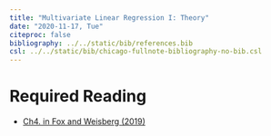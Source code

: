 ---
title: "Multivariate Linear Regression I: Theory"
date: "2020-11-17, Tue"
citeproc: false
bibliography: ../../static/bib/references.bib
csl: ../../static/bib/chicago-fullnote-bibliography-no-bib.csl
---

# Required Reading

- <i class="fas fa-book"></i> [Ch4. in Fox and Weisberg (2019)](readings/John Fox, Sanford Weisberg - An R Companion to Applied Regression 2019, SAGE.pdf)

